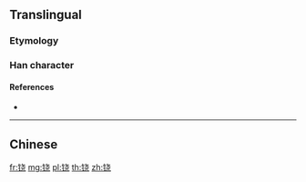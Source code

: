 {{character info/new}}
{{also|鐃}}
==Translingual==

===Etymology===
{{Han simp|鐃|f=堯|t=尧}}

===Han character===
{{Han char|rn=167|rad=钅|as=06|sn=11|four=|canj=CJPU|ids=⿰钅尧}}

====References====
* {{Han ref|kx=1328.061|hdz=64195.110|uh=94D9|ud=38105}}

----

==Chinese==
{{zh-see|鐃}}

[[fr:铙]]
[[mg:铙]]
[[pl:铙]]
[[th:铙]]
[[zh:铙]]